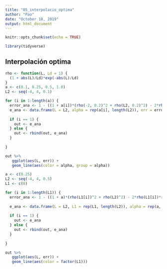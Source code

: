 ```yaml
---
title: "05_interpolacio_optima"
author: "Pao"
date: "October 18, 2019"
output: html_document
---
```


```r
knitr::opts_chunk$set(echo = TRUE)

library(tidyverse)
```

## Interpolación optima

```r
rho <- function(L, Ld = 1) {
  (1 + abs(L)/Ld)*exp(-abs(L)/Ld)
}
a <- c(0.1, 0.25, 0.5, 1.0)
L2 <- seq(-4, 4, 0.1)

for (i in 1:length(a)) {
  error_ana <- 1 - ((1 + a[i])*(rho(-2, 0.2)^2 + rho(L2, 0.2)^2) - 2*rho(-2, 0.2)*rho(L2, 0.2)*rho(-2 + L2, 0.2))/((1 + a[i])^2 - rho(-2 + L2, 0.2)^2)
  e_ana <- data.frame(L = L2, alpha = rep(a[i], length(L2)), err = error_ana)
  
  if (i == 1) {
    out <- e_ana 
  } else {
    out <- rbind(out, e_ana)
  }
  
}

out %>% 
   ggplot(aes(L, err)) +
   geom_line(aes(color = alpha, group = alpha))


```

```r
a <- c(0.25)
L2 <- seq(-4, 4, 0.5)
L1 <- c(0)

for (i in 1:length(L1)) {
  error_ana <- 1 - ((1 + a)*(rho(L1[i])^2 + rho(L2)^2) - 2*rho(L1[i])*rho(L2)*rho(L1[i] + L2))/((1 + a)^2 - rho(L1[i] + L2)^2)
  
  e_ana <- data.frame(L = L2, L1 = rep(L1, length(L2)), alpha = rep(a, length(L2)), err = error_ana)
  
  if (i == 1) {
    out <- e_ana 
  } else {
    out <- rbind(out, e_ana)
  }
  
}

out %>% 
   ggplot(aes(L, err)) +
   geom_line(aes(color = factor(L1)))
```

